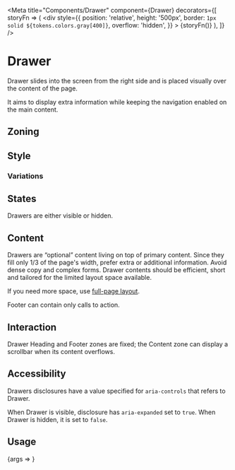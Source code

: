 



<Meta
	title="Components/Drawer"
	component={Drawer}
	decorators={[
		storyFn => (
			<div
				style={{
					position: 'relative',
					height: '500px',
					border: `1px solid ${tokens.colors.gray[400]}`,
					overflow: 'hidden',
				}}
			>
				{storyFn()}
			</div>
		),
	]}
/>

# Drawer

Drawer slides into the screen from the right side and is placed visually over the content of the page.

It aims to display extra information while keeping the navigation enabled on the main content.

## Zoning

<FigmaImage
	src="https://www.figma.com/file/qc8oUSyVJM67gSsbTShftt/%F0%9F%93%90-Zoning?node-id=744%3A263"
	alt="zoning image for drawers"
/>

## Style

<FigmaIframe
	light="https://www.figma.com/file/x0RxG7E0CzVWDycXtNgq7H/Drawer?node-id=1%3A83"
	dark="https://www.figma.com/file/x0RxG7E0CzVWDycXtNgq7H/Drawer?node-id=1%3A105"
/>

### Variations

<Canvas withSource="none">
	<Story story={Stories.Simple} height="500px" />
</Canvas>

## States

Drawers are either visible or hidden.

## Content

Drawers are “optional” content living on top of primary content. Since they fill only 1/3 of the page's width, prefer extra or additional information. Avoid dense copy and complex forms. Drawer contents should be efficient, short and tailored for the limited layout space available.

If you need more space, use [full-page layout]().

Footer can contain only calls to action.

## Interaction

Drawer Heading and Footer zones are fixed; the Content zone can display a scrollbar when its content overflows.

## Accessibility

Drawers disclosures have a value specified for `aria-controls` that refers to Drawer.

When Drawer is visible, disclosure has `aria-expanded` set to `true`. When Drawer is hidden, it is set to `false`.

## Usage

<Canvas>
	<Story
		name="usage"
		height="500px"
		args={{
			visible: true,
			title: 'Title',
			children: 'Content',
		}}
		argTypes={{
			visible: {
				name: 'Drawer is visible or not',
				control: {
					type: 'boolean',
				},
			},
			title: {
				name: 'Drawer title',
			},
			children: {
				name: 'Drawer content',
			},
		}}
		parameters={{
			docs: {
				source: {
					type: 'dynamic',
					excludeDecorators: true,
				},
			},
		}}
	>
		{args => <Drawer {...args} />}
	</Story>
</Canvas>

<ArgsTable story="usage" />
